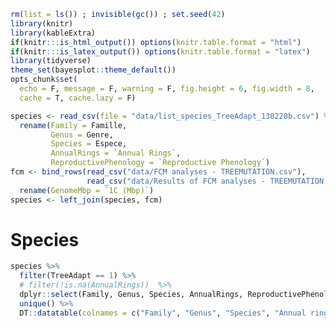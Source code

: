 ```r
rm(list = ls()) ; invisible(gc()) ; set.seed(42)
library(knitr)
library(kableExtra)
if(knitr:::is_html_output()) options(knitr.table.format = "html") 
if(knitr:::is_latex_output()) options(knitr.table.format = "latex") 
library(tidyverse)
theme_set(bayesplot::theme_default())
opts_chunk$set(
  echo = F, message = F, warning = F, fig.height = 6, fig.width = 8,
  cache = T, cache.lazy = F)
```


```r
species <- read_csv(file = "data/list_species_TreeAdapt_130220b.csv") %>% 
  rename(Family = Famille,
         Genus = Genre,
         Species = Espece,
         AnnualRings = `Annual Rings`,
         ReproductivePhenology = `Reproductive Phenology`)
fcm <- bind_rows(read_csv("data/FCM analyses - TREEMUTATION.csv"),
                 read_csv("data/Results of FCM analyses - TREEMUTATION.csv")) %>% 
  rename(GenomeMbp = `1C (Mbp)`)
species <- left_join(species, fcm)
```

# Species

```r
species %>% 
  filter(TreeAdapt == 1) %>% 
  # filter(!is.na(AnnualRings))  %>% 
  dplyr::select(Family, Genus, Species, AnnualRings, ReproductivePhenology, ID, GenomeMbp) %>% 
  unique() %>% 
  DT::datatable(colnames = c("Family", "Genus", "Species", "Annual rings", "Reproductive phenology", "Sample", "Genome (Mbp)"))
```

